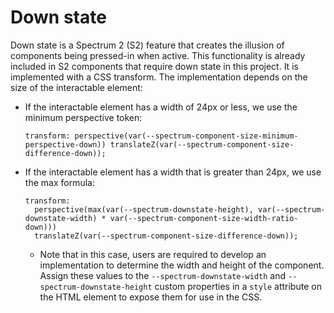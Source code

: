 
<Meta title="Foundations/Down state" />

<h1>Down state</h1>

Down state is a Spectrum 2 (S2) feature that creates the illusion of components being pressed-in when active. This functionality is already included in S2 components that require down state in this project. It is implemented with a CSS transform. The implementation depends on the size of the interactable element:

  - If the interactable element has a width of 24px or less, we use the minimum perspective token:
    ```
    transform: perspective(var(--spectrum-component-size-minimum-perspective-down)) translateZ(var(--spectrum-component-size-difference-down));
    ```
  - If the interactable element has a width that is greater than 24px, we use the max formula:
    ```
    transform:
      perspective(max(var(--spectrum-downstate-height), var(--spectrum-downstate-width) * var(--spectrum-component-size-width-ratio-down)))
      translateZ(var(--spectrum-component-size-difference-down));
    ```
    - Note that in this case, users are required to develop an implementation to determine the width and height of the component. Assign these values to the `--spectrum-downstate-width` and `--spectrum-downstate-height` custom properties in a `style` attribute on the HTML element to expose them for use in the CSS.

<Story of={CheckboxStories.Default} />
<Story of={ButtonStories.DownStateDocs} />
